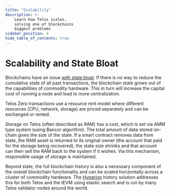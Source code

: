 ---
title: "Scalability"
description: >-
    Learn how Telos scales,
    solving one of blockchains 
    biggest problems
sidebar_position: 4
hide_table_of_contents: true
---

# Scalability and State Bloat

Blockchains have an issue [with state bloat](https://blocking.net/blockchain-state-explosion-dilemma-hard-core-series.html). If there is no way to reduce the cumulative state of all past transactions, the blockchain state grows out of the capabilities of commodity hardware. This in turn will increase the capital cost of running a node and lead to more centralization.

Telos Zero transactions use a resource rent model where different resources (CPU, network, storage) are priced separately and can be exchanged or rented.

Storage on Telos (often described as RAM) has a cost, which is set via AMM type system (using Bancor algorithm). The total amount of data stored on-chain gives the size of the state. If a smart contract removes data from state, the RAM asset is returned to its original owner (the account that paid for the storage being recovered), the state size shrinks and that account can then sell the RAM back to the system if it wishes. Via this mechanism, responsible usage of storage is maintained.

Beyond state, the full blockchain history is also a necessary component of the overall blockchain functionality and can be scaled horizontally across a cluster of commodity hardware. The [Hyperion](https://github.com/eosrio/hyperion-history-api) history solution addresses this for both Telos and the tEVM using elastic search and is run by many Telos validator nodes around the world.   
